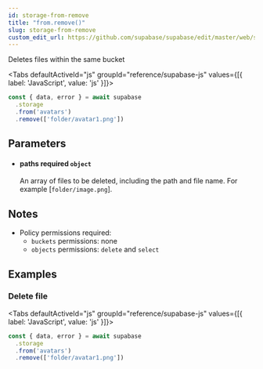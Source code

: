 ```yaml
---
id: storage-from-remove
title: "from.remove()"
slug: storage-from-remove
custom_edit_url: https://github.com/supabase/supabase/edit/master/web/spec/supabase.yml
---
```



Deletes files within the same bucket

<Tabs
  defaultActiveId="js"
  groupId="reference/supabase-js"
  values={[{ label: 'JavaScript', value: 'js' }]}>

<TabsPanel id="js" label="js">

```js
const { data, error } = await supabase
  .storage
  .from('avatars')
  .remove(['folder/avatar1.png'])
```


</TabsPanel>

</Tabs>

## Parameters


<ul className="method-list-group">
  
<li className="method-list-item">
  <h4 className="method-list-item-label">
    <span className="method-list-item-label-name">
      paths
    </span>
    <span className="method-list-item-label-badge required">
      required
    </span>
    <span className="method-list-item-validation">
      <code>object</code>
    </span>
  </h4>
  <div class="method-list-item-description">

An array of files to be deleted, including the path and file name. For example [`folder/image.png`].

  </div>
  
</li>

</ul>


## Notes

- Policy permissions required:
  - `buckets` permissions: none 
  - `objects` permissions: `delete` and `select`










## Examples

### Delete file



<Tabs
  defaultActiveId="js"
  groupId="reference/supabase-js"
  values={[{ label: 'JavaScript', value: 'js' }]}>

<TabsPanel id="js" label="js">

```js
const { data, error } = await supabase
  .storage
  .from('avatars')
  .remove(['folder/avatar1.png'])
```


</TabsPanel>

</Tabs>